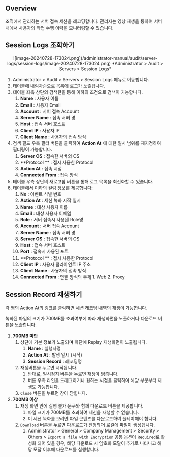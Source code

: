 ## Overview

조직에서 관리하는 서버 접속 세션을 레코딩합니다. 관리자는 영상 재생을 통하여 서버내에서 사용자의 작업 수행 이력을 모니터링할 수 있습니다.

## Session Logs 조회하기

<p align="center">
![image-20240728-173024.png](/administrator-manual/audit/server-logs/session-logs/image-20240728-173024.png)
*Administrator &gt; Audit &gt; Servers &gt; Session Logs*
</p>

1. Administrator &gt; Audit &gt; Servers &gt; Session Logs 메뉴로 이동합니다.
2. 테이블에 내림차순으로 목록에 로그가 노출됩니다.
3. 테이블 좌측 상단의 검색란을 통해 이하의 조건으로 검색이 가능합니다.
    1.  **Name**  : 사용자 이름
    2.  **Email**  : 사용자 Email
    3.  **Account**  : 서버 접속 Account
    4.  **Server Name**  : 접속 서버 명
    5.  **Host**  : 접속 서버 호스트
    6.  **Client IP**  : 사용자 IP
    7.  **Client**   **Name**  : 사용자의 접속 방식
4. 검색 필드 우측 필터 버튼을 클릭하여  **Action At** 에 대한 일시 범위를 재지정하여 필터링이 가능합니다.
    1.  **Server OS**  : 접속한 서버의 OS
    2.  **Protocol ** : 접시 사용한 Protocol
    3.  **Action At**  : 접속 시점
    4.  **Connected From**  : 접속 방식
5. 테이블 우측 상단의 새로고침 버튼을 통해 로그 목록을 최신화할 수 있습니다.
6. 테이블에서 이하의 컬럼 정보를 제공합니다:
    1.  **No**  : 이벤트 식별 번호
    2.  **Action At**  : 세션 녹화 시작 일시
    3.  **Name**  : 대상 사용자 이름
    4.  **Email**  : 대상 사용자 이메일
    5.  **Role**  : 서버 접속시 사용된 Role명
    6.  **Account**  : 서버 접속 Account
    7.  **Server Name**  : 접속 서버 명
    8.  **Server OS**  : 접속한 서버의 OS
    9.  **Host**  : 접속 서버 호스트
    10.  **Port**  : 접속시 사용된 포트
    11.  **Protocol ** : 접시 사용한 Protocol
    12.  **Client IP**  : 사용자 클라이언트 IP 주소
    13.  **Client**   **Name**  : 사용자의 접속 방식
    14.  **Connected From**  : 연결 방식의 주체
        1. Web
        2. Proxy

## Session Record 재생하기

각 행의 Action At의 링크를 클릭하면 세션 레코딩 내역의 재생이 가능합니다.

녹화된 파일의 크기가 700MB를 초과여부에 따라 재생화면을 노출하거나 다운로드 버튼을 노출합니다.

1.  **700MB 미만** 
    1. 상단에 기본 정보가 노출되며 하단에 Replay 재생화면이 노출됩니다.
        1.  **Name** : 실행자명
        2.  **Action At** : 발생 일시 (시작)
        3.  **Session Record** : 레코딩명
    2. 재생버튼을 누르면 시작됩니다.
        1. 반대로, 일시정지 버튼을 누르면 재생이 멈춥니다.
        2. 버튼 우측 라인을 드래그하거나 원하는 시점을 클릭하여 해당 부분부터 재생도 가능합니다.
    3. `Close` 버튼을 누르면 창이 닫힙니다.
2.  **700MB 이상** 
    1. 재생 화면 안에 실행 불가 문구와 함께 다운로드 버튼을 제공합니다.
        1. 파일 크기가 700MB를 초과하여 세션을 재생할 수 없습니다.
        2. 이 세션 녹화를 보려면 파일 콘텐츠를 다운로드하여 플레이해야 합니다.
    2. `Download` 버튼을 누르면 다운로드가 진행되어 로컬에 파일이 생성됩니다.
        1. Administrator &gt; General &gt; Company Management &gt; Security &gt; Others &gt; `Export a file with Encryption` 공통 옵션이 `Required`로 활성화 되어 있을 경우, 해당 다운로드 시 암호화 모달이 추가로 나타나고 해당 모달 이후에 다운로드를 실행합니다.

